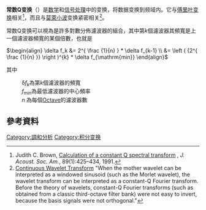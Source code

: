 {{expand|time=2016-07-27T03:06:21+00:00}}
'''常数Q变换'''（{{lang-en|Constant Q transform}}）是[[数学|数学]]和[[信号处理|信号处理]]中的变换，将数据变换到频域内。它与[[傅里叶变换|傅里叶变换]]相关<ref name="b91">Judith C. Brown, [http://www.wellesley.edu/Physics/brown/pubs/cq1stPaper.pdf Calculation of a constant Q spectral transform] {{Wayback|url=http://www.wellesley.edu/Physics/brown/pubs/cq1stPaper.pdf |date=20120205070607 }}, ''J. Acoust. Soc. Am.'', 89(1):425–434, 1991.</ref>，而且与[[莫萊小波|莫萊小波]]变换紧密相关<ref>[https://ccrma.stanford.edu/~jos/sasp/Continuous_Wavelet_Transform.html Continuous Wavelet Transform] {{Wayback|url=https://ccrma.stanford.edu/~jos/sasp/Continuous_Wavelet_Transform.html |date=20211107052743 }} "When the mother wavelet can be interpreted as a windowed sinusoid (such as the Morlet wavelet), the wavelet transform can be interpreted as a constant-Q Fourier transform. Before the theory of wavelets, constant-Q Fourier transforms (such as obtained from a classic third-octave filter bank) were not easy to invert, because the basis signals were not orthogonal."</ref>。

常数Q变换可以視為是許多對數分佈濾波器的組合，其中第''k''個濾波器其頻寬是上一個濾波器頻寬的某個倍數，也就是

<math>\begin{align}
\delta f_k &= 2^{ \frac {1}{n} } * \delta f_{k-1}
\\ &= \left ( {2^{ \frac {1}{n} }} \right )^{k} * \delta f_{\mathrm{min}}
\end{align}</math>

其中
:δ''f<sub>k</sub>''為第''k''個濾波器的頻寬
:''f''<sub>min</sub>為最低濾波器的中心頻率
:''n'' 為每個[[Octave_(電子學)|Octave]]的濾波器數

== 參考資料 ==
{{reflist}}

[[Category:調和分析|Category:調和分析]]
[[Category:积分变换|Category:积分变换]]